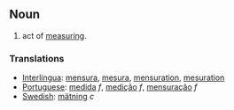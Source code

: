==Noun==
# act of [[measure|measuring]].
===Translations===
*[[Interlingua]]: [[mensura]], [[mesura]], [[mensuration]], [[mesuration]]
*[[Portuguese]]: [[medida]] ''f'', [[medição]] ''f'', [[mensuração]] ''f''
*[[Swedish]]: [[mätning]] ''c''